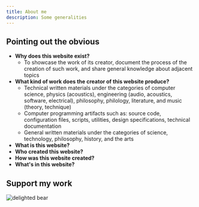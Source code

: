 ```yaml
---
title: About me
description: Some generalities
---
```


## Pointing out the obvious
- <strong>Why does this website exist?</strong>
  - To showcase the work of its creator, document the process of the creation of such work, and share general knowledge about adjacent topics
- <strong>What kind of work does the creator of this website produce?</strong>
    - Technical written materials under the categories of computer science, physics (acoustics), engineering (audio, acoustics, software, electrical), philosophy, philology, literature, and music (theory, technique)
    - Computer programming artifacts such as: source code, configuration files, scripts, utilities, design specifications, technical documentation
    - General written materials under the categories of science, technology, philosophy, history, and the arts
- <strong>What is this website?</strong>
- <strong>Who created this website?</strong>
- <strong>How was this website created?</strong>
- <strong>What's in this website?</strong>

## Support my work

<img src="/oso.gif" alt="delighted bear" />
